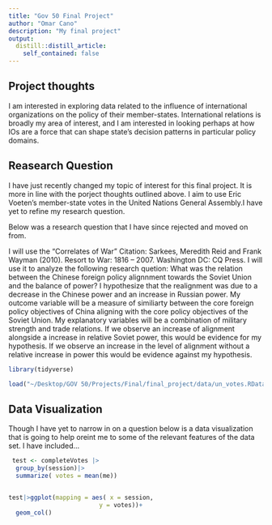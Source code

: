 ```yaml
---
title: "Gov 50 Final Project"
author: "Omar Cano"
description: "My final project"
output:
  distill::distill_article:
    self_contained: false
---
```




## Project thoughts

I am interested in exploring data related to the influence of international organizations on the policy of their member-states. International relations is broadly my area of interest, and I am interested in looking perhaps at  how IOs are a force that can shape state's decision patterns in particular policy domains. 

## Reasearch Question
I have just recently changed my topic of interest for this final project. It is more in line with the porject thoughts outlined above. I aim to use Eric Voeten's member-state votes in the United Nations General Assembly.I have yet to refine my research question. 


Below was a research question that I have since rejected and moved on from.

I will use the "Correlates of War" Citation: Sarkees, Meredith Reid and Frank Wayman (2010). Resort to War: 1816 – 2007. Washington DC: CQ Press. I will use it to analyze the following research quetion: What was the relation between the Chinese foreign policy alignnment towards the Soviet Union and the balance of power? I hypothesize that the realignment was due to a decrease in the Chinese power and an increase in Russian power. My outcome variable will be a measure of similiarty between the core foreign policy objectives of China aligning with the core policy objectives of the Soviet Union. My explanatory variables will be a combination of military strength and trade relations. If we observe an increase of alignment alongside a increase in relative Soviet power, this would be evidence for my hypothesis. If we observe an increase in the level of alignment without a relative increase in power this would be evidence against my hypothesis. 



```r
library(tidyverse)

load("~/Desktop/GOV 50/Projects/Final/final_project/data/un_votes.RData") ## 

```

## Data Visualization 
Though I have yet to narrow in on a question  below is a data visualization that is going to help oreint me to some of the relevant features of the data set. I have included...  

```r
 test <- completeVotes |>  
  group_by(session)|>
  summarize( votes = mean(me))


test|>ggplot(mapping = aes( x = session,
                         y = votes))+
  geom_col()
  
  
  
               
```


